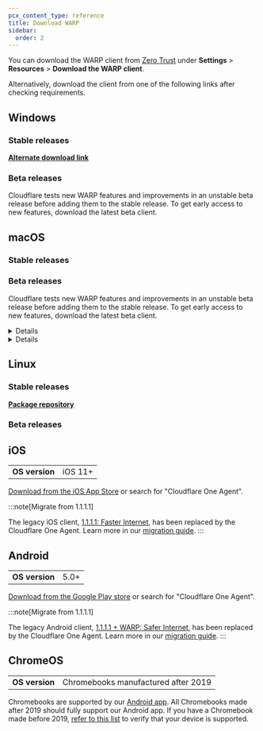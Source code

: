 ```yaml
---
pcx_content_type: reference
title: Download WARP
sidebar:
  order: 2
---
```



You can download the WARP client from [Zero Trust](https://one.dash.cloudflare.com/) under **Settings** > **Resources** > **Download the WARP client**.

Alternatively, download the client from one of the following links after checking requirements.

## Windows

<Render file="warp/system-requirements/windows" />

### Stable releases

<WARPReleases />

**[Alternate download link](https://one.one.one.one)**

### Beta releases

Cloudflare tests new WARP features and improvements in an unstable beta release before adding them to the stable release. To get early access to new features, download the latest beta client.

<WARPReleases />

## macOS

<Render file="warp/system-requirements/macos" />

### Stable releases

<WARPReleases />

### Beta releases

Cloudflare tests new WARP features and improvements in an unstable beta release before adding them to the stable release. To get early access to new features, download the latest beta client.

<Details header="Download latest release">

**Download**

[macOS 2024.11.688.1]() **Date**: December 5, 2024 **Size**: 81.33 MB

**Release notes**

This release contains minor fixes and improvements.

		- **Changes and improvements**:
				- Consumers can now set the tunnel protocol using `warp-cli tunnel protocol set <protocol>`.
				- Extended diagnostics collection time in `warp-diag` to ensure logs are captured reliably.
				- Improved captive portal support by disabling the firewall during captive portal login flows.
				- Improved reliability of connection establishment logic under degraded network conditions.
				- Improved reconnection speed when a Cloudflare server is in a degraded state.
				- Improved captive portal detection on certain public networks.
				- Fixed an issue where admin override displayed an incorrect override end time.
				- Reduced connectivity interruptions on WireGuard include split tunnel configurations.
		- **Known issues**:
				- macOS Sequoia: Due to changes Apple introduced in macOS 15.0.x, the WARP client may not behave as expected. Cloudflare recommends the use of macOS 15.1 or later.

</Details>

<Details header="Previous version history (2)">
	<Details header="macOS 2024.10.537.1">
	</Details>
	<Details header="macOS 2024.10.279.1">
	</Details>
</Details>

## Linux

<Render file="warp/system-requirements/linux" />

### Stable releases

**[Package repository](https://pkg.cloudflareclient.com/)**

### Beta releases

## iOS

|                |         |
| -------------- | ------- |
| **OS version** | iOS 11+ |

[Download from the iOS App Store](https://apps.apple.com/us/app/cloudflare-one-agent/id6443476492) or search for "Cloudflare One Agent".

:::note[Migrate from 1.1.1.1]

The legacy iOS client, [1.1.1.1: Faster Internet](https://apps.apple.com/us/app/1-1-1-1-faster-internet/id1423538627), has been replaced by the Cloudflare One Agent. Learn more in our [migration guide](/cloudflare-one/connections/connect-devices/warp/download-warp/cloudflare-one-agent-migration/).
:::

## Android

|                |      |
| -------------- | ---- |
| **OS version** | 5.0+ |

[Download from the Google Play store](https://play.google.com/store/apps/details?id=com.cloudflare.cloudflareoneagent) or search for "Cloudflare One Agent".

:::note[Migrate from 1.1.1.1]

The legacy Android client, [1.1.1.1 + WARP: Safer Internet](https://play.google.com/store/apps/details?id=com.cloudflare.onedotonedotonedotone), has been replaced by the Cloudflare One Agent. Learn more in our [migration guide](/cloudflare-one/connections/connect-devices/warp/download-warp/cloudflare-one-agent-migration/).
:::

## ChromeOS

|                |                                     |
| -------------- | ----------------------------------- |
| **OS version** | Chromebooks manufactured after 2019 |

Chromebooks are supported by our [Android app](#android). All Chromebooks made after 2019 should fully support our Android app. If you have a Chromebook made before 2019, [refer to this list](https://www.chromium.org/chromium-os/chrome-os-systems-supporting-android-apps/) to verify that your device is supported.